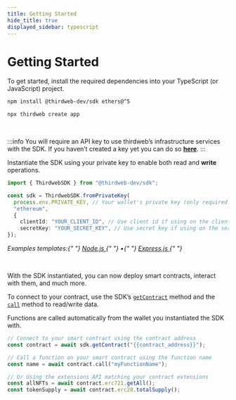```yaml
---
title: Getting Started
hide_title: true
displayed_sidebar: typescript
---
```



# Getting Started

To get started, install the required dependencies into your TypeScript (or JavaScript) project.

<Tabs>
<TabItem value="existing" label="Existing Projects">

```bash
npm install @thirdweb-dev/sdk ethers@^5
```

</TabItem>
<TabItem value="new" label="New Projects">

```bash
npx thirdweb create app
```

</TabItem>
</Tabs>

<br />

:::info
You will require an API key to use thirdweb’s infrastructure services with the SDK. If you haven’t created a key yet you can do so [**here**](https://thirdweb.com/create-api-key).
:::

Instantiate the SDK using your private key to enable both read and **write** operations.

```ts
import { ThirdwebSDK } from "@thirdweb-dev/sdk";

const sdk = ThirdwebSDK.fromPrivateKey(
  process.env.PRIVATE_KEY, // Your wallet's private key (only required for write operations)
  "ethereum",
  {
    clientId: "YOUR_CLIENT_ID", // Use client id if using on the client side, get it from dashboard settings
    secretKey: "YOUR_SECRET_KEY", // Use secret key if using on the server, get it from dashboard settings
});
```

<p style={{ opacity: 0.9, marginTop: -8 }}>
  <i>
    Examples templates:{" "}
    <a href="https://github.com/thirdweb-example/node-javascript-starter">
      Node.js
    </a>{" "}
    •{" "}
    <a href="https://github.com/thirdweb-example/express-javascript-starter">
      Express.js
    </a>{" "}
  </i>
</p>

<br />

With the SDK instantiated, you can now deploy smart contracts, interact with them, and much more.

To connect to your contract, use the SDK&rsquo;s [`getContract`](/typescript/sdk.thirdwebsdk.getcontract) method
and the [`call`](/typescript/sdk.smartcontract.call) method to read/write data.

Functions are called automatically from the wallet you instantiated the SDK with.

```ts
// Connect to your smart contract using the contract address
const contract = await sdk.getContract("{{contract_address}}");

// Call a function on your smart contract using the function name
const name = await contract.call("myFunctionName");

// Or Using the extensions API matching your contract extensions
const allNFTs = await contract.erc721.getAll();
const tokenSupply = await contract.erc20.totalSupply();
```
